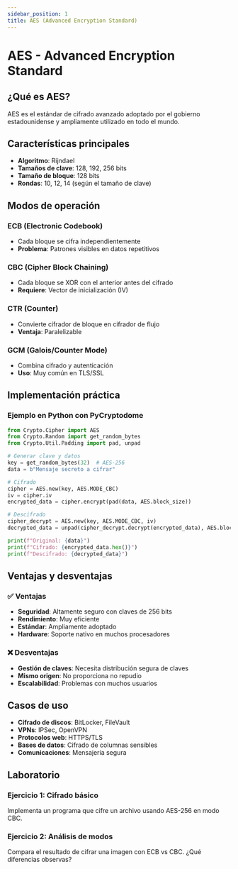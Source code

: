 ```yaml
---
sidebar_position: 1
title: AES (Advanced Encryption Standard)
---
```


# AES - Advanced Encryption Standard

## ¿Qué es AES?

AES es el estándar de cifrado avanzado adoptado por el gobierno estadounidense y ampliamente utilizado en todo el mundo.

## Características principales

- **Algoritmo**: Rijndael
- **Tamaños de clave**: 128, 192, 256 bits
- **Tamaño de bloque**: 128 bits
- **Rondas**: 10, 12, 14 (según el tamaño de clave)

## Modos de operación

### ECB (Electronic Codebook)
- Cada bloque se cifra independientemente
- **Problema**: Patrones visibles en datos repetitivos

### CBC (Cipher Block Chaining)
- Cada bloque se XOR con el anterior antes del cifrado
- **Requiere**: Vector de inicialización (IV)

### CTR (Counter)
- Convierte cifrador de bloque en cifrador de flujo
- **Ventaja**: Paralelizable

### GCM (Galois/Counter Mode)
- Combina cifrado y autenticación
- **Uso**: Muy común en TLS/SSL

## Implementación práctica

### Ejemplo en Python con PyCryptodome

```python
from Crypto.Cipher import AES
from Crypto.Random import get_random_bytes
from Crypto.Util.Padding import pad, unpad

# Generar clave y datos
key = get_random_bytes(32)  # AES-256
data = b"Mensaje secreto a cifrar"

# Cifrado
cipher = AES.new(key, AES.MODE_CBC)
iv = cipher.iv
encrypted_data = cipher.encrypt(pad(data, AES.block_size))

# Descifrado
cipher_decrypt = AES.new(key, AES.MODE_CBC, iv)
decrypted_data = unpad(cipher_decrypt.decrypt(encrypted_data), AES.block_size)

print(f"Original: {data}")
print(f"Cifrado: {encrypted_data.hex()}")
print(f"Descifrado: {decrypted_data}")
```

## Ventajas y desventajas

### ✅ Ventajas
- **Seguridad**: Altamente seguro con claves de 256 bits
- **Rendimiento**: Muy eficiente
- **Estándar**: Ampliamente adoptado
- **Hardware**: Soporte nativo en muchos procesadores

### ❌ Desventajas
- **Gestión de claves**: Necesita distribución segura de claves
- **Mismo origen**: No proporciona no repudio
- **Escalabilidad**: Problemas con muchos usuarios

## Casos de uso

- **Cifrado de discos**: BitLocker, FileVault
- **VPNs**: IPSec, OpenVPN
- **Protocolos web**: HTTPS/TLS
- **Bases de datos**: Cifrado de columnas sensibles
- **Comunicaciones**: Mensajería segura

## Laboratorio

### Ejercicio 1: Cifrado básico
Implementa un programa que cifre un archivo usando AES-256 en modo CBC.

### Ejercicio 2: Análisis de modos
Compara el resultado de cifrar una imagen con ECB vs CBC. ¿Qué diferencias observas?
